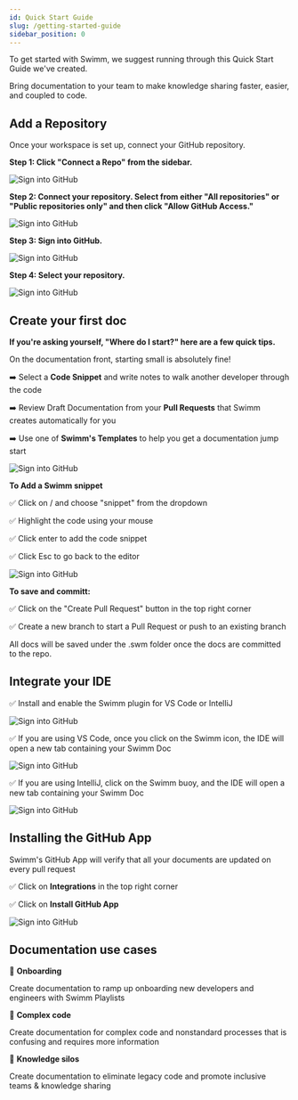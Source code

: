 ```yaml
---
id: Quick Start Guide
slug: /getting-started-guide
sidebar_position: 0
---
```


To get started with Swimm, we suggest running through this Quick Start Guide we've created.  

Bring documentation to your team to make knowledge sharing faster, easier, and coupled to code.

## Add a Repository


Once your workspace is set up, connect your GitHub repository.

**Step 1: Click "Connect a Repo" from the sidebar.**

![Sign into GitHub](../../static/img/QSadd-repo-tiny.png)

 **Step 2:  Connect your repository. Select from either "All repositories" or "Public repositories only" and then click "Allow GitHub Access."**

  ![Sign into GitHub](../../static/img/QSadd-repo-allow-gh.png)

  **Step 3: Sign into GitHub.**

   ![Sign into GitHub](../../static/img/QSadd-repo-signin.png)

   **Step 4: Select your repository.**

![Sign into GitHub](../../static/img/QSadd-repo-select.png)

## Create your first doc


**If you're asking yourself, "Where do I start?" here are a few quick tips.**

On the documentation front, starting small is absolutely fine! 

:arrow_right: Select a **Code Snippet** and write notes to walk another developer through the code

:arrow_right: Review Draft Documentation from your **Pull Requests** that Swimm creates automatically for you

:arrow_right: Use one of **Swimm's Templates** to help you get a documentation jump start

 ![Sign into GitHub](../../static/img/QScreate-1st-doc-template.png)

 **To Add a Swimm snippet**

 :white_check_mark: Click on / and choose "snippet" from the dropdown

 :white_check_mark: Highlight the code using your mouse

 :white_check_mark: Click enter to add the code snippet

 :white_check_mark: Click Esc to go back to the editor

![Sign into GitHub](../../static/img/QScreate-first-doc-slash-command.png)

 **To save and committ:**

 :white_check_mark: Click on the "Create Pull Request" button in the top right corner

 :white_check_mark: Create a new branch to start a Pull Request or push to an existing branch

 All docs will be saved under the .swm folder once the docs are committed to the repo.

 ## Integrate your IDE
 


:white_check_mark: Install and enable the Swimm plugin for VS Code or IntelliJ

![Sign into GitHub](../../static/img/QSIDE1.png)

:white_check_mark: If you are using VS Code, once you click on the Swimm icon, the IDE will open a new tab containing your Swimm Doc

![Sign into GitHub](../../static/img/QSIDE2.png)

:white_check_mark: If you are using IntelliJ, click on the Swimm buoy, and the IDE will open a new tab containing your Swimm Doc

![Sign into GitHub](../../static/img/QSIDE3.png)


 ## Installing the GitHub App

 Swimm's GitHub App will verify that all your documents are updated on every pull request

 :white_check_mark: Click on **Integrations** in the top right corner

 :white_check_mark: Click on **Install GitHub App**

 ![Sign into GitHub](../../static/img/QSgh-app.png)

  ## Documentation use cases   

:ocean: **Onboarding**

Create documentation to ramp up onboarding new developers and engineers with Swimm Playlists

:ocean: **Complex code**

Create documentation for complex code and nonstandard processes that is confusing and requires more information

:ocean: **Knowledge silos**

Create documentation to eliminate legacy code and promote inclusive teams & knowledge sharing




